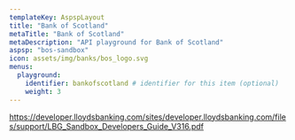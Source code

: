 ```yaml
---
templateKey: AspspLayout
title: "Bank of Scotland"
metaTitle: "Bank of Scotland"
metaDescription: "API playground for Bank of Scotland"
aspsp: "bos-sandbox"
icon: assets/img/banks/bos_logo.svg
menus:
  playground: 
    identifier: bankofscotland # identifier for this item (optional)
    weight: 3
---
```




https://developer.lloydsbanking.com/sites/developer.lloydsbanking.com/files/support/LBG_Sandbox_Developers_Guide_V316.pdf

